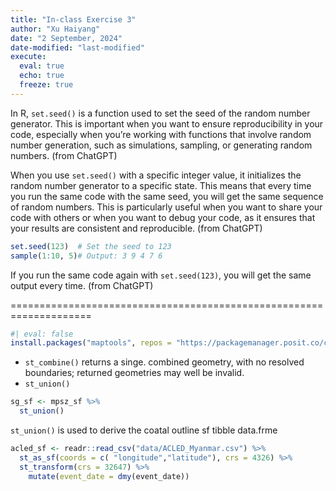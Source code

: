 ```yaml
---
title: "In-class Exercise 3"
author: "Xu Haiyang"
date: "2 September, 2024" 
date-modified: "last-modified"
execute: 
  eval: true
  echo: true
  freeze: true
---
```


In R, `set.seed()` is a function used to set the seed of the random number generator. This is important when you want to ensure reproducibility in your code, especially when you're working with functions that involve random number generation, such as simulations, sampling, or generating random numbers. (from ChatGPT)

When you use `set.seed()` with a specific integer value, it initializes the random number generator to a specific state. This means that every time you run the same code with the same seed, you will get the same sequence of random numbers. This is particularly useful when you want to share your code with others or when you want to debug your code, as it ensures that your results are consistent and reproducible. (from ChatGPT)

```r
set.seed(123)  # Set the seed to 123
sample(1:10, 5)# Output: 3 9 4 7 6
```

If you run the same code again with `set.seed(123)`, you will get the same output every time. (from ChatGPT)

====================================================================

```r
#| eval: false
install.packages("maptools", repos = "https://packagemanager.posit.co/cran/2023-10-13")
```

-   `st_combine()` returns a singe. combined geometry, with no resolved boundaries; returned geometries may well be invalid.
-   `st_union()`

```r
sg_sf <- mpsz_sf %>%
  st_union()
```

`st_union()` is used to derive the coatal outline sf tibble data.frme

```r
acled_sf <- readr::read_csv("data/ACLED_Myanmar.csv") %>%
  st_as_sf(coords = c( "longitude","latitude"), crs = 4326) %>%
  st_transform(crs = 32647) %>%
    mutate(event_date = dmy(event_date))
```
